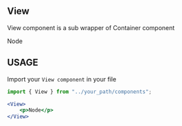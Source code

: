 

<Meta title="Node|View" component={View}/>

## View
View component is a sub wrapper of Container component

<Preview withToolbar>
    <Story name="View">
        <View backgroundColor="pink" radius="10px" justify="center">
            <p>Node</p>
        </View>
    </Story>
</Preview>

<Props of={View} />

## USAGE

Import your `View component` in your file

```jsx
import { View } from "../your_path/components";

```

```jsx
<View>
    <p>Node</p>
</View>
```
